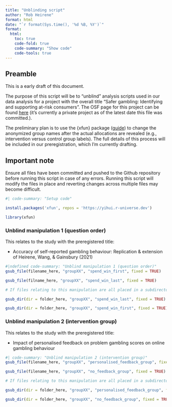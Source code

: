```yaml
---
title: "Unblinding script"
author: "Rob Heirene"
format: html
date: "`r format(Sys.time(), '%d %B, %Y')`"
format: 
  html:
    toc: true
    code-fold: true
    code-summary: "Show code"
    code-tools: true
---
```


## Preamble

This is a early draft of this document.

The purpose of this script will be to "unblind" analysis scripts used in our data analysis for a project with the overall title "Safer gambling: Identifying and supporting at-risk consumers". The OSF page for this project can be found [here](https://osf.io/5at3q/) (it's currently a private project as of the latest date this file was committed.).

The preliminary plan is to use the {xfun} package ([guide](https://yihui.org/xfun/)) to change the anonymized group names after the actual allocations are revealed (e.g., intervention versus control group labels). The full details of this process will be included in our preregistration, which I'm currently drafting.

::: {.callout-note appearance="minimal" icon="false"}
## Important note

Ensure all files have been committed and pushed to the Github repository before running this script in case of any errors. Running this script will modify the files in place and reverting changes across multiple files may become difficult.
:::

```r
#| code-summary: "Setup code"

install.packages('xfun', repos = 'https://yihui.r-universe.dev')

library(xfun)

```

### Unblind manipulation 1 (question order)

This relates to the study with the preregistered title:

-   Accuracy of self-reported gambling behaviour: Replication & extension of Heirene, Wang, & Gainsbury (2021)

```r
#|ndefined code-summary: "Unblind manipulation 1 (question order)"
gsub_file(filename_here, "groupXX", "spend_win_first", fixed = TRUE)

gsub_file(filname_here, "groupXX", "spend_win_last", fixed = TRUE)

# If files relating to this manipulation are all placed in a subdirectory, we will use the following code:

gsub_dir(dir = folder_here, "groupXX", "spend_win_last", fixed = TRUE)

gsub_dir(dir = folder_here, "groupXX", "spend_win_first", fixed = TRUE)
```

### Unblind manipulation 2 (intervention group)

This relates to the study with the preregistered title:

-   Impact of personalised feedback on problem gambling scores on online gambling behaviour

```r
#| code-summary: "Unblind manipulation 2 (intervention group)"
gsub_file(filename_here, "groupXX", "personalised_feedback_group", fixed = TRUE)

gsub_file(filename_here, "groupXX", "no_feedback_group", fixed = TRUE)

# If files relating to this manipulation are all placed in a subdirectory, we will use the following code:

gsub_dir(dir = folder_here, "groupXX", "personalised_feedback_group", fixed = TRUE)

gsub_dir(dir = folder_here, "groupXX", "no_feedback_group", fixed = TRUE)
```
